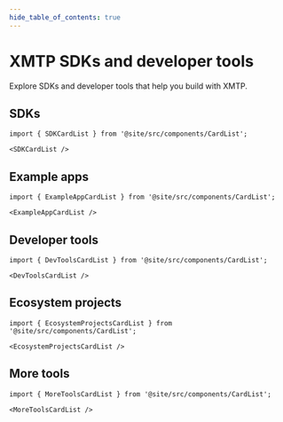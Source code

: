 ```yaml
---
hide_table_of_contents: true
---
```


# XMTP SDKs and developer tools

Explore SDKs and developer tools that help you build with XMTP.

## SDKs

```mdx-code-block
import { SDKCardList } from '@site/src/components/CardList';

<SDKCardList />
```

## Example apps

```mdx-code-block
import { ExampleAppCardList } from '@site/src/components/CardList';

<ExampleAppCardList />
```

## Developer tools

```mdx-code-block
import { DevToolsCardList } from '@site/src/components/CardList';

<DevToolsCardList />
```

## Ecosystem projects

```mdx-code-block
import { EcosystemProjectsCardList } from '@site/src/components/CardList';

<EcosystemProjectsCardList />
```

## More tools

```mdx-code-block
import { MoreToolsCardList } from '@site/src/components/CardList';

<MoreToolsCardList />
```

<Feedback url="https://github.com/orgs/xmtp/discussions/categories/q-a"/>
